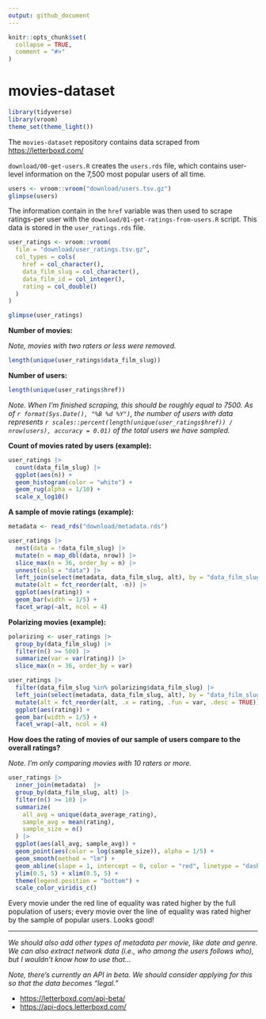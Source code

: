 ```yaml
---
output: github_document
---
```


<!-- README.md is generated from README.Rmd. Please edit that file -->

```r
knitr::opts_chunk$set(
  collapse = TRUE,
  comment = "#>"
)
```

# movies-dataset

<!-- badges: start -->

<!-- badges: end -->

```r
library(tidyverse)
library(vroom)
theme_set(theme_light())
```

The `movies-dataset` repository contains data scraped from <https://letterboxd.com/>

`download/00-get-users.R` creates the `users.rds` file, which contains user-level information on the 7,500 most popular users of all time.

```r
users <- vroom::vroom("download/users.tsv.gz")
glimpse(users)
```

The information contain in the `href` variable was then used to scrape ratings-per user with the `download/01-get-ratings-from-users.R` script. This data is stored in the `user_ratings.rds` file.

```r
user_ratings <- vroom::vroom(
  file = "download/user_ratings.tsv.gz", 
  col_types = cols(
    href = col_character(),
    data_film_slug = col_character(),
    data_film_id = col_integer(),
    rating = col_double()
  )
)

glimpse(user_ratings)
```

**Number of movies:**

*Note, movies with two raters or less were removed.*

```r
length(unique(user_ratings$data_film_slug))
```

**Number of users:**

```r
length(unique(user_ratings$href))
```

*Note. When I'm finished scraping, this should be roughly equal to 7500. As of `r format(Sys.Date(), "%B %d %Y")`, the number of users with data represents `r scales::percent(length(unique(user_ratings$href)) / nrow(users), accuracy = 0.01)` of the total users we have sampled.*

**Count of movies rated by users (example):**

```r
user_ratings |> 
  count(data_film_slug) |> 
  ggplot(aes(n)) + 
  geom_histogram(color = "white") + 
  geom_rug(alpha = 1/10) + 
  scale_x_log10() 
```

**A sample of movie ratings (example):**

```r
metadata <- read_rds("download/metadata.rds")

user_ratings |> 
  nest(data = !data_film_slug) |> 
  mutate(n = map_dbl(data, nrow)) |> 
  slice_max(n = 36, order_by = n) |> 
  unnest(cols = "data") |> 
  left_join(select(metadata, data_film_slug, alt), by = "data_film_slug") |> 
  mutate(alt = fct_reorder(alt, -n)) |>
  ggplot(aes(rating)) + 
  geom_bar(width = 1/5) + 
  facet_wrap(~alt, ncol = 4)
```

**Polarizing movies (example):**

```r
polarizing <- user_ratings |> 
  group_by(data_film_slug) |> 
  filter(n() >= 500) |>
  summarize(var = var(rating)) |> 
  slice_max(n = 36, order_by = var)

user_ratings |> 
  filter(data_film_slug %in% polarizing$data_film_slug) |> 
  left_join(select(metadata, data_film_slug, alt), by = "data_film_slug") |> 
  mutate(alt = fct_reorder(alt, .x = rating, .fun = var, .desc = TRUE)) |>
  ggplot(aes(rating)) + 
  geom_bar(width = 1/5) + 
  facet_wrap(~alt, ncol = 4)
```

**How does the rating of movies of our sample of users compare to the overall ratings?**

*Note. I'm only comparing movies with 10 raters or more.*

```r
user_ratings |> 
  inner_join(metadata)  |> 
  group_by(data_film_slug, alt) |> 
  filter(n() >= 10) |> 
  summarize(
    all_avg = unique(data_average_rating), 
    sample_avg = mean(rating), 
    sample_size = n()
  ) |> 
  ggplot(aes(all_avg, sample_avg)) + 
  geom_point(aes(color = log(sample_size)), alpha = 1/5) + 
  geom_smooth(method = "lm") + 
  geom_abline(slope = 1, intercept = 0, color = "red", linetype = "dashed") + 
  ylim(0.5, 5) + xlim(0.5, 5) + 
  theme(legend.position = "bottom") +
  scale_color_viridis_c()
```

Every movie under the red line of equality was rated higher by the full population of users; every movie over the line of equality was rated higher by the sample of popular users. Looks good!

------------------------------------------------------------------------

*We should also add other types of metadata per movie, like date and genre. We can also extract network data (i.e., who among the users follows who), but I wouldn't know how to use that...* 

*Note, there's currently an API in beta. We should consider applying for this so that the data becomes "legal."*

-   <https://letterboxd.com/api-beta/>
-   <https://api-docs.letterboxd.com/>
